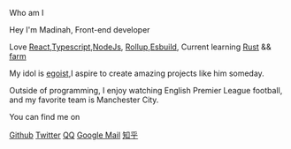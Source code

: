 <ExtraTitle>Who am I</ExtraTitle>

Hey I'm Madinah, Front-end developer

Love [React](https://react.dev/),[Typescript](https://www.typescriptlang.org/),[NodeJs](https://nodejs.org/en),
[Rollup](https://github.com/rollup/rollup),[Esbuild](https://esbuild.github.io/),
Current learning  [Rust](https://www.rust-lang.org/ "rust") && [farm](https://www.farmfe.org/ "farm")

My idol is [egoist](https://github.com/egoist),I aspire to create amazing projects like him someday.

Outside of programming, I enjoy watching English Premier League football, and my favorite team is Manchester City.

You can find me on

[Github](https://github.com/Maidang1 "i-simple-icons-github") [Twitter](https://twitter.com/felixwliu "i-simple-icons-twitter") [QQ](mailto:497350746@qq.com "i-tdesign-logo-qq")
[Google Mail](mailto:felixwliu606@gmail.com "i-simple-icons-google") [知乎](https://www.zhihu.com/people/maidang606 "i-simple-icons-zhihu")
